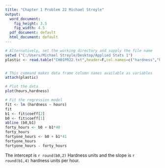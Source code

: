 ```yaml
---
title: "Chapter 1 Problem 22 Michael Streyle"
output:
  word_document:
    fig_height: 3.5
    fig_width: 4.5
  pdf_document: default
  html_document: default
---
```

```r

# Alternatively, set the working directory and supply the file name
setwd ("C:/Users/Michael Streyle/Desktop/Applied Stats 1")
plastic <- read.table("CH01PR22.txt",header=F,col.names=c("hardness","hours"))


# This command makes data frame column names available as variables
attach(plastic)

# Plot the data
plot(hours,hardness)

# Fit the regression model
fit <- lm (hardness ~ hours)
fit
b1 <- fit$coeff[2]
b0 <- fit$coeff[1]
abline (b0,b1)
forty_hours <- b0 + b1*40
forty_hours
fortyone_hours <- b0 + b1*41
fortyone_hours
fortyone_hours - forty_hours

```

The intercept is `r round(b0,2)` Hardness units and the slope is `r round(b1,4)` hardness units per hour.
